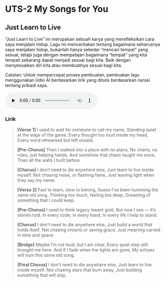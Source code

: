 # UTS-2 My Songs for You

## Just Learn to Live
"Just Learn to Live" ini merupakan sebuah karya yang merefleksikan cara saya menjalani hidup. Lagu ini menceritakan tentang bagaimana seharusnya saya menjalani hidup, bukanlah hanya sekedar "mencari tempat" yang sesuai, tetapi juga dengan mempelajari bagaimana "tempat" yang kita tempati sekarang dapat menjadi sesuai bagi kita. Baik dengan menyesuaikan diri kita atau membuatnya sesuai bagi kita.

Catatan: Untuk mempercepat proses pembuatan, pembuatan lagu menggunakan Udio AI  berdasarkan lirik yang ditulis berdasarkan narasi tentang pribadi saya.

<audio controls preload="none">
	<source src="Just Learn to Live.mp3" type="audio/mpeg" />
	Your browser does not support the audio element.
</audio>

### Lirik

> **[Verse 1]**
> I used to wait for someone to call my name,
> Standing quiet at the edge of the game.
> Every thought too loud inside my head,
> Every word rehearsed but left unsaid.
> 
> **[Pre-Chorus]**
> Then I walked into a place with no plans,
> No charts, no rules, just helping hands.
> And somehow that chaos taught me more,
> Than all the walls I built before.
> 
> **[Chorus]**
> I don’t need to die anywhere else,
> Just learn to live inside myself.
> Not chasing noise, or flashing fame,
> Just leaving light when they say my name.
> 
> **[Verse 2]**
> Fast to learn, slow to belong,
> Guess I’ve been humming the same old song.
> Thinking too much, feeling too deep,
> Dreaming of something that I could keep.
> 
> **[Pre-Chorus]**
> I used to think legacy meant gold,
> But now I see — it’s stories told.
> In every code, in every hand,
> In every life I help to stand.
> 
> **[Chorus]**
> I don’t need to die anywhere else,
> Just build a world that holds itself.
> Not chasing crowns or saving grace,
> Just meaning carved in time and space.
> 
> **[Bridge]**
> Maybe I’m not loud, but I am clear,
> Every quiet step still brought me here.
> And if I fade when the lights are gone,
> My echoes will hum this same old song.
> 
> **[Final Chorus]**
> I don’t need to die anywhere else,
> Just learn to live inside myself.
> Not chasing stars that burn away,
> Just building something that will stay.